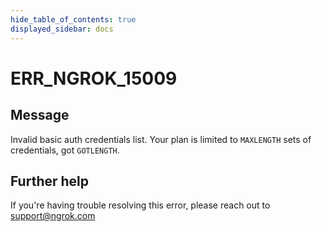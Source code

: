 ```yaml
---
hide_table_of_contents: true
displayed_sidebar: docs
---
```



# ERR_NGROK_15009

## Message

Invalid basic auth credentials list. Your plan is limited to `MAXLENGTH` sets of credentials, got `GOTLENGTH`.

<ErrorDetails error="err_ngrok_15009" />

## Further help

If you're having trouble resolving this error, please reach out to [support@ngrok.com](mailto:support@ngrok.com?subject=Help%20with%20ERR_NGROK_15009)
